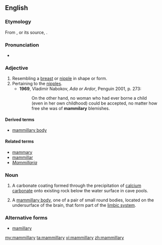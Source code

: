==English==

===Etymology===
From {{etyl|frm|en}} {{term|mamillaire|lang=frm}}, or its source, {{etyl|LL.|en}} {{term|lang=la|mamillaris}}.

===Pronunciation===
* {{a|UK}} {{IPA|/ˈmamɪləɹi/|lang=en}}

===Adjective===
{{en-adj}}

# Resembling a [[breast]] or [[nipple]] in shape or form.
# Pertaining to the [[nipple]]s.
#* '''1969''', Vladimir Nabokov, ''Ada or Ardor'', Penguin 2001, p. 273:
#*: On the other hand, no woman who had ever borne a child (even in her own childhood) could be accepted, no matter how free she was of '''mammilary''' blemishes.

====Derived terms====
* [[mammillary body]]

====Related terms====
* [[mammary]]
* [[mammillar]]
* ''[[Mammillaria]]''

===Noun===
{{en-noun|mammillaries}}

# {{context|geology|speleology|lang=en}} A carbonate coating formed through the precipitation of [[calcium]] [[carbonate]] onto existing rock below the water surface in cave pools.
# {{context|anatomy|lang=en}} A [[mammillary body]], one of a pair of small round bodies, located on the undersurface of the brain, that form part of the [[limbic system]].

===Alternative forms===
* [[mamillary]]

[[my:mammillary]]
[[ta:mammillary]]
[[vi:mammillary]]
[[zh:mammillary]]